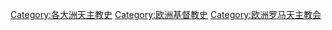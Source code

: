 [[Category:各大洲天主教史|Category:各大洲天主教史]]
[[Category:欧洲基督教史|Category:欧洲基督教史]]
[[Category:欧洲罗马天主教会|Category:欧洲罗马天主教会]]